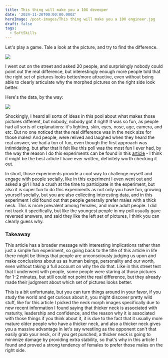 ```yaml
---
title: This thing will make you a 10X deveoper
date: '2024-11-20T00:00:00.000Z'
heroImage: /post-images/This thing will make you a 10X engineer.jpg
draft: false
tags:
  - SoftSkills
---
```



Let's play a game. Tale a look at the picture, and try to find the difference.

![](</post-images/This thing will make you a 10X engineer ILLUSTRATION.png>)

I went out on the street and asked 20 people, and surprisingly nobody could point out the real difference, but interestingly enough more people told that the right set of pictures looks better/more attractive, even without being able to clearly articulate why the morphed pictures on the right side look better.

Here's the data, by the way:

![](</post-images/This thing will make you a 10X engineer TABLE.png>)

Shockingly, I heard all sorts of ideas in this pool about what makes those pictures different, but nobody, nobody got it right! It was so fun, as people had all sorts of explanations: it's lighting, skin, eyes, nose, age, camera, and etc. But no one noticed that the real difference was in the neck size for those males! And people, were relived and laughed when they heard the real answer, we had a ton of fun, even though the first approach was intimidating, but after that it felt like this poll was the most fun I ever had, by the way the reason I do this experiments can be found in this [article](https://alex-code.com/post/2024-11-15-confidence-experiment-asking-100-strangers-on-the-street) - I think it might be the best article I have ever written, definitely worth checking it out.

In short, those experiments provide a cool way to challenge myself and engage with people socially, like in this experiment I even went out and asked a girl I had a crush at the time to participate in the experiment, but also it is super fun to do this experiments as not only you have fun, growing yourself socially, but you are also collecting interesting data, and in this experiment I did found out that people generally prefer males with a thick neck. This is more prevalent among females, and more adult people. I did not track it specifically, but like the youngest people in my poll usually gave reversed answers, and said they like the left set of pictures, I think you can clearly guess why.

### Takeaway

This article has a broader message with interesting implications rather than just a simple fun experiment, so going back to the title of this article in life there might be things that people are unconsciously judging us upon and make conclusions about us as human beings, personality and our worth, even without taking a full account on why the do that. Like in this street test that I underwent with people, some people were staring at those pictures for 1–2 minutes, but still could not point the real difference, but they already made their judgment about which set of pictures looks better.

This is a bit unfortunate, but you can turn things around in your favor, if you study the world and get curious about it, you might discover pretty wild stuff, like for this article I picked the neck morph images specifically due to new recent information I found saying that thicker neck is associated with maturity, leadership and confidence, and the reason why it is associated with those things if you think about it, it is due to the fact that it usually more mature older people who have a thicker neck, and also a thicker neck gives you a massive advantage in let's say wrestling as the opponent can't that easily grab your neck, or if you get punched, a thicker neck is going to minimize damage by providing extra stability, so that's why in this article I found and proved a strong tendency of females to prefer those males on the right side.
